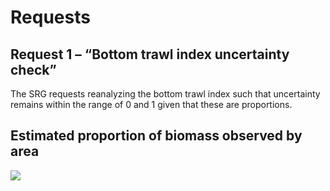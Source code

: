 # Requests

## Request 1 -- "Bottom trawl index uncertainty check"

The SRG requests reanalyzing the bottom trawl index such that uncertainty remains within the range of 0 and 1 given that these are proportions.

## Estimated proportion of biomass observed by area
![](image-files/Proportions_2003_2023)
